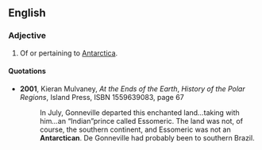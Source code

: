 ==English==

===Adjective===
{{en-adj|-}}

# Of or pertaining to [[Antarctica]].

====Quotations====
{{rfv}}

*'''2001''', Kieran Mulvaney, ''At the Ends of the Earth'', ''History of the Polar Regions'', Island Press, ISBN 1559639083, page 67
*: In July, Gonneville departed this enchanted land''...''taking with him''...''an “Indian”prince called Essomeric. The land was not, of course, the southern continent, and Essomeric was not an '''Antarctican'''. De Gonneville had probably been to southern Brazil.